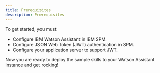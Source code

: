 ```yaml
---
title: Prerequisites
description: Prerequisites
---
```


To get started, you must:

+ Configure IBM Watson Assistant in IBM SPM.
+ Configure JSON Web Token (JWT) authentication in SPM.
+ Configure your application server to support JWT.

Now you are ready to deploy the sample skills to your Watson Assistant instance and get rocking!
